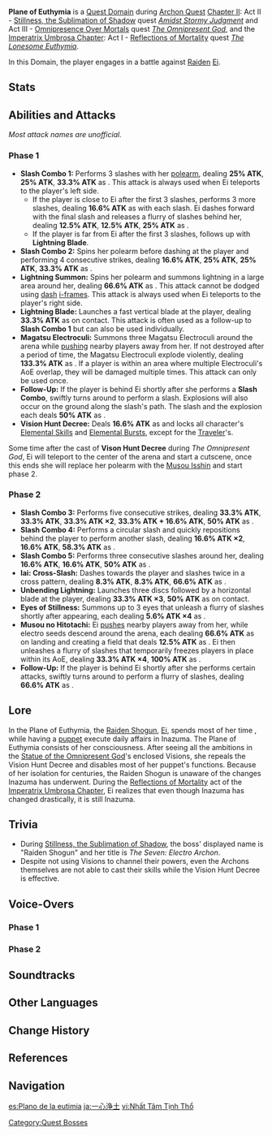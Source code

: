 {{Domain Infobox
|image        = Plane of Euthymia.png
|type         = Quest
|quest        = Amidst Stormy Judgment
|quest2       = The Omnipresent God
|quest3       = The Lonesome Euthymia
|quest_type   = Archon
|quest_type2  = Story
|region       = Inazuma
|area         = Narukami Island
|subarea      = Inazuma City
|requiredAR   = 30
}}
{{Enemy Infobox
|name     = Ei
|image    = Raiden Shogun Icon.png
|type     = Quest Bosses
|title    = Master of the Euthymic Plane
|dmgtype  = Electro
|weakpoint = no
|ability1 = Teleport
|ability2 = Ability Restriction
|ability3 = Pushing Vacuum Field
|voiceEN  = [[imdb:nm3304361|Anne Yatco]]<ref>Twitter: [https://twitter.com/GenshinImpact/status/1430771997605339137 EN VA Announcement]</ref>
|voiceCN  = [https://zh.moegirl.org.cn/菊花花 Juhuahua ({{zh|菊花花}})]<ref>Official Genshin Impact Chinese Website: [https://ys.mihoyo.com/main/news/detail/16261 Raiden Shogun]</ref>
|voiceJP  = {{w|Miyuki Sawashiro|Miyuki Sawashiro ({{ja|沢城みゆき}})}}<ref>Twitter: [https://twitter.com/Genshin_7/status/1413467811591069702 JP VA Announcement]</ref>
|voiceKR  = {{w|ko:박지윤_(성우)|Park Ji-yoon ({{ko|박지윤}})}}<ref>Twitter: [https://twitter.com/genshinimpactkr/status/1430773982895222785 KR VA Announcement]</ref>
}}
'''Plane of Euthymia''' is a [[Quest Domain]] during [[Archon Quest]] [[Chapter II]]: Act II - [[Stillness, the Sublimation of Shadow]] quest ''[[Amidst Stormy Judgment]]'' and Act III - [[Omnipresence Over Mortals]] quest ''[[The Omnipresent God]]'', and the [[Imperatrix Umbrosa Chapter]]: Act I - [[Reflections of Mortality]] quest ''[[The Lonesome Euthymia]]''.

In this Domain, the player engages in a battle against [[Raiden Shogun|Raiden]] [[Ei]].

==Stats==
{{Enemy Stats
|electro_res  = Immune

|hp_ratio  = 40
|hp_type   = 2
|atk_ratio = 9
}}

==Abilities and Attacks==
''Most attack names are unofficial.''

===Phase 1===
* '''Slash Combo 1:''' Performs 3 slashes with her [[Engulfing Lightning|polearm]], dealing '''25% ATK''', '''25% ATK''', '''33.3% ATK''' as {{Color|AoE Electro DMG}}. This attack is always used when Ei teleports to the player's left side.
** If the player is close to Ei after the first 3 slashes, performs 3 more slashes, dealing '''16.6% ATK''' as {{Color|AoE Electro DMG}} with each slash. Ei dashes forward with the final slash and releases a flurry of slashes behind her, dealing '''12.5% ATK''', '''12.5% ATK''', '''25% ATK''' as {{Color|AoE Electro DMG}}.
** If the player is far from Ei after the first 3 slashes, follows up with '''Lightning Blade'''.
* '''Slash Combo 2:''' Spins her polearm before dashing at the player and performing 4 consecutive strikes, dealing '''16.6% ATK''', '''25% ATK''', '''25% ATK''', '''33.3% ATK''' as {{Color|AoE Electro DMG}}.
* '''Lightning Summon:''' Spins her polearm and summons lightning in a large area around her, dealing '''66.6% ATK''' as {{Color|AoE Electro DMG}}. This attack cannot be dodged using [[Sprinting#Dash|dash]] [[Invincibility Frames|i-frames]]. This attack is always used when Ei teleports to the player's right side.
* '''Lightning Blade:''' Launches a fast vertical blade at the player, dealing '''33.3% ATK''' as {{Color|Electro DMG}} on contact. This attack is often used as a follow-up to '''Slash Combo 1''' but can also be used individually.
* '''Magatsu Electroculi:''' Summons three Magatsu Electroculi around the arena while [[Vacuum Field|pushing]] nearby players away from her. If not destroyed after a period of time, the Magatsu Electroculi explode violently, dealing '''133.3% ATK''' as {{Color|AoE Electro DMG}}. If a player is within an area where multiple Electroculi's AoE overlap, they will be damaged multiple times. This attack can only be used once.
* '''Follow-Up:''' If the player is behind Ei shortly after she performs a '''Slash Combo''', swiftly turns around to perform a slash. Explosions will also occur on the ground along the slash's path. The slash and the explosion each deals '''50% ATK''' as {{Color|AoE Electro DMG}}.
* '''Vision Hunt Decree:''' Deals '''16.6% ATK''' as {{Color|AoE Electro DMG}} and locks all character's [[Elemental Skill]]s and [[Elemental Burst]]s, except for the [[Traveler]]'s.

Some time after the cast of '''Vison Hunt Decree''' during ''The Omnipresent God'', Ei will teleport to the center of the arena and start a cutscene, once this ends she will replace her polearm with the [[Musou Isshin]] and start phase 2.

===Phase 2===
* '''Slash Combo 3:''' Performs five consecutive strikes, dealing '''33.3% ATK''', '''33.3% ATK''', '''33.3% ATK ×2''', '''33.3% ATK + 16.6% ATK''', '''50% ATK''' as {{Color|AoE Electro DMG}}.
* '''Slash Combo 4:''' Performs a circular slash and quickly repositions behind the player to perform another slash, dealing '''16.6% ATK ×2''', '''16.6% ATK''', '''58.3% ATK''' as {{Color|AoE Electro DMG}}.
* '''Slash Combo 5:''' Performs three consecutive slashes around her, dealing '''16.6% ATK''', '''16.6% ATK''', '''50% ATK''' as {{Color|AoE Electro DMG}}.
* '''Iai: Cross-Slash:''' Dashes towards the player and slashes twice in a cross pattern, dealing '''8.3% ATK''', '''8.3% ATK''', '''66.6% ATK''' as {{Color|AoE Electro DMG}}.
* '''Unbending Lightning:''' Launches three discs followed by a horizontal blade at the player, dealing '''33.3% ATK ×3''', '''50% ATK''' as {{Color|Electro DMG}} on contact.
* '''Eyes of Stillness:''' Summons up to 3 eyes that unleash a flurry of slashes shortly after appearing, each dealing '''5.6% ATK ×4''' as {{Color|AoE Electro DMG}}.
* '''Musou no Hitotachi:''' Ei [[Vacuum Field|pushes]] nearby players away from her, while electro seeds descend around the arena, each dealing '''66.6% ATK''' as {{Color|AoE Electro DMG}} on landing and creating a field that deals '''12.5% ATK''' as {{Color|AoE Electro DoT}}. Ei then unleashes a flurry of slashes that temporarily freezes players in place within its AoE, dealing '''33.3% ATK ×4''', '''100% ATK''' as {{Color|AoE Electro DMG}}.
* '''Follow-Up:''' If the player is behind Ei shortly after she performs certain attacks, swiftly turns around to perform a flurry of slashes, dealing '''66.6% ATK''' as {{Color|AoE Electro DMG}}.

==Lore==
In the Plane of Euthymia, the [[Raiden Shogun]], [[Ei]], spends most of her time {{w|meditating}}, while having a [[The Shogun|puppet]] execute daily affairs in Inazuma. The Plane of Euthymia consists of her consciousness. After seeing all the ambitions in the [[Statue of the Omnipresent God]]'s enclosed Visions, she repeals the Vision Hunt Decree and disables most of her puppet's functions. Because of her isolation for centuries, the Raiden Shogun is unaware of the changes Inazuma has underwent. During the [[Reflections of Mortality]] act of the [[Imperatrix Umbrosa Chapter]], Ei realizes that even though Inazuma has changed drastically, it is still Inazuma.

==Trivia==
* During [[Stillness, the Sublimation of Shadow]], the boss' displayed name is "Raiden Shogun" and her title is ''The Seven: Electro Archon''.
* Despite not using Visions to channel their powers, even the Archons themselves are not able to cast their skills while the Vision Hunt Decree is effective.

==Voice-Overs==
===Phase 1===
{{VO/Enemy
|enemy                   = Magatsu Mitake Narukami no Mikoto
|vo_01_00_title          = Teleport
|vo_01_01_file           = VO {lang}{name} - Inferior.ogg
|vo_01_01_tx_en          = Inferior.
|vo_01_01_tx_zh          = 太慢了。
|vo_01_01_rm_zh          = Tàimànle.
|vo_01_01_tl_zh          = Too slow.
|vo_01_01_tx_ja          = 遅い
|vo_01_01_rm_ja          = Osoi
|vo_01_01_tx_ko          = 너무 느리군.

|vo_02_00_title          = Slash Combo 1
|vo_02_01_file           = VO {lang}{name} - I Will Mold You Into The Foundations Of Eternity.ogg
|vo_02_01_tx_en          = I will mold you into the foundations of eternity.
|vo_02_01_tx_zh          = 我会将你铸就成永恒的基石。
|vo_02_01_rm_zh          = Wǒ huì jiāng nǐ zhùjiù-chéng yǒnghéng de jīshí.
|vo_02_01_tx_ja          = あなたを永遠の礎にしてあげましょう。
|vo_02_01_tx_ko          = 널 영원의 초석으로 만들어주마.
|vo_02_02_file           = VO {lang}{name} - You Are An Enemy That Requires Special Attention.ogg
|vo_02_02_tx_en          = You are an enemy that requires special attention.
|vo_02_02_tx_zh          = 你是需要认真对待的敌人。
|vo_02_02_rm_zh          = Nǐ shì xūyào rènzhēn duìdài de dírén.
|vo_02_02_tx_ja          = あなたは本気でたいじすべきてきです
|vo_02_02_tx_ko          = 넌 진지하게 임해야하는 적이지.

|vo_03_00_title          = Slash Combo 2
|vo_03_01_tx_en          = {{A|VO Ei - Approaching Lightning 01.ogg}} {{A|VO Ei - Approaching Lightning 02.ogg}} {{A|VO Ei - Approaching Lightning 03.ogg}}

|vo_04_00_title          = Attacking (Light)
|vo_04_01_tx_en          = {{A|VO Ei - Origin Attack Light 01.ogg}} {{A|VO Ei - Origin Attack Light 02.ogg}} {{A|VO Ei - Origin Attack Light 03.ogg}} {{A|VO Ei - Origin Attack Light 04.ogg}} {{A|VO Ei - Origin Attack Light 05.ogg}}

|vo_05_00_title          = Attacking (Heavy)
|vo_05_01_tx_en          = {{A|VO Ei - Origin Attack Heavy 01.ogg}} {{A|VO Ei - Origin Attack Heavy 02.ogg}} {{A|VO Ei - Origin Attack Heavy 03.ogg}}

|vo_06_00_title          = Lightning Summon
|vo_06_01_file           = VO {lang}{name} - Strike Dead.ogg
|vo_06_01_tx_en          = Strike dead!
|vo_06_01_tx_zh          = 万雷归葬！
|vo_06_01_rm_zh          = Wàn léi guīzàng!
|vo_06_01_tl_zh          = Buried by thunder!
|vo_06_01_tx_ja          = 万雷を以って、葬り去りましょう。
|vo_06_01_rm_ja          = Banrai wo motte, houmuri sarimashou.
|vo_06_01_tx_ko          = 번개와 함께, 흙으로 돌아가라.

|vo_07_00_title          = Magatsu Electroculi
|vo_07_01_file           = VO {lang}{name} - Lightning Falls On The Land Of Eternity.ogg
|vo_07_01_tx_en          = Lightning falls on the land of eternity!
|vo_07_01_tx_zh          = 雷光所照，永恒之土。
|vo_07_01_rm_zh          = Léiguāng suǒ zhào, yǒnghéng zhī tǔ.
|vo_07_01_tx_ja          = 雷光よ、永遠の土を照らさん。
|vo_07_01_rm_ja          = Raikou yo, eien no tsuchi wo terasan.
|vo_07_01_tx_ko          = 뇌광이 영원의 땅을 비추는구나.

|vo_08_00_title          = Follow-Up (Engulfing Lightning)
|vo_08_01_file           = VO {lang}{name} - This Ends Now.ogg
|vo_08_01_tx_en          = This Ends Now!
|vo_08_01_tx_zh          = 该结束了！
|vo_08_01_rm_zh          = Gāi jiéshùle!
|vo_08_01_tl_zh          = It is time to end this!
|vo_08_01_tx_ja          = 隠れる術はありません。
|vo_08_01_tx_ko          = 숨을 곳은 없다.
|vo_08_02_file           = VO {lang}{name} - Evasion Is Futile.ogg
|vo_08_02_tx_en          = Evasion is futile!
|vo_08_02_tx_zh          = 无所遁藏！
|vo_08_02_rm_zh          = Wú suǒ dùncáng!
|vo_08_02_tl_zh          = Nowhere to hide!
|vo_08_02_tx_ja          = 終わりです
|vo_08_02_rm_ja          = Owaridesu
|vo_08_02_tx_ko          = 슬슬, 끝내지.

|vo_09_00_title          = Vision Hunt Decree
|vo_09_01_file           = VO {lang}{name} - Instabilities Will Be Removed.ogg
|vo_09_01_tx_en          = Instabilities will be removed.
|vo_09_01_tx_zh          = 不稳定的因素，必须清除！
|vo_09_01_rm_zh          = Bù wěndìng de yīnsù, bìxū qīngchú!
|vo_09_01_tx_ja          = 不安定なようそうは取り除く必要があります
|vo_09_01_tx_ko          = 불안요소는 반드시 제거해야 돼.

|vo_10_00_title          = Divine Punishment
|vo_10_01_file           = VO {lang}{name} - You Faced The Lightning Directly Heh Commendable.ogg
|vo_10_01_tx_en          = You faced the lightning directly. Hm. Commendable.
|vo_10_01_tx_zh          = 能够直面雷电的威光，这一点值得赞赏。
|vo_10_01_rm_zh          = Nénggòu zhímiàn léidiàn de wēiguāng, zhè yīdiǎn zhídé zànshǎng.
|vo_10_01_tx_ja          = 雷電のいこうにたちむかえれとは詳細にあたいします
|vo_10_01_tx_ko          = 뇌전의 위력을 정면으로 받다니, 가상하구나.
}}

===Phase 2===
{{VO/Enemy
|enemy                   = Magatsu Mitake Narukami no Mikoto
|vo_01_00_title          = Cross Slash
|vo_01_01_file           = VO {lang}{name} - Thunder.ogg
|vo_01_01_tx_en          = Thunder.
|vo_01_01_tx_zh          = 雷鸣！
|vo_01_01_rm_zh          = Léimíng!
|vo_01_01_tx_ja          = 雷鳴！
|vo_01_01_rm_ja          = Raimei!
|vo_01_01_tx_ko          = 뇌명!

|vo_02_00_title          = Slash Combo 4
|vo_02_01_file           = VO {lang}{name} - This World A Fleeting Shadow.ogg
|vo_02_01_tx_en          = This world, a fleeting shadow.
|vo_02_01_tx_zh          = 尘世如影。
|vo_02_01_rm_zh          = Chénshì rú yǐng.
|vo_02_01_tx_ja          = この世はまるで、影のよう……
|vo_02_01_rm_ja          = Kono yo wa marude, kage no you...
|vo_02_01_tx_ko          = 속세는 그림자와 같지.

|vo_03_00_title          = Slash Combo 5
|vo_03_01_file           = VO {lang}{name} - All Will Be Severed.ogg
|vo_03_01_tx_en          = All will be severed!
|vo_03_01_tx_zh          = 万物皆斩！
|vo_03_01_rm_zh          = Wànwù jiē zhǎn!
|vo_03_01_tx_ja          = 万物を断ち切ります
|vo_03_01_rm_ja          = 
|vo_03_01_tx_ko          = 베지 못할 건 없다.

|vo_04_00_title          = Eyes of Stillness
|vo_04_01_file           = VO {lang}{name} - Sever.ogg
|vo_04_01_tx_en          = Sever!
|vo_04_01_tx_zh          = 断空！
|vo_04_01_rm_zh          = Duàn kōng!
|vo_04_01_tx_ja          = 断空！
|vo_04_01_rm_ja          = 
|vo_04_01_tx_ko          = 단공.

|vo_05_00_title          = Unbending Lightning
|vo_05_01_file           = VO {lang}{name} - Lightning Does Not Bend To The Will Of Mortals.ogg
|vo_05_01_tx_en          = Lightning does not bend to the will of mortals.
|vo_05_01_tx_zh          = 雷电，不会随凡人的意志改变！
|vo_05_01_rm_zh          = Léidiàn, bùhuì suí fánrén de yìzhì gǎibiàn!
|vo_05_01_tx_ja          = 雷電がただの人間などに、意思を変えられることはありません。
|vo_05_01_rm_ja          = Raiden ga tada no ningen nado ni, ishi wo kaerareru koto wa arimasen.
|vo_05_01_tx_ko          = 뇌전은 인간의 의지따위로 변하지 않아.

|vo_06_00_title          = Musou no Hitotachi
|vo_06_01_file           = VO {lang}{name} - Without Yearning All Returns To Silence.ogg
|vo_06_01_tx_en          = Without yearning, all returns to silence.
|vo_06_01_tx_zh          = 无念无想，四海归寂！
|vo_06_01_rm_zh          = Wúniàn wúxiǎng, sìhǎi guī jì!
|vo_06_01_tx_ja          = 無念無想、全てを無へ！！
|vo_06_01_rm_ja          = Munen-Musou, subete wo mu e!!
|vo_06_01_tx_ko          = 무념무상, 천하가 고요하리!
|vo_06_02_file           = VO {lang}{name} - All Desire Can Be Broken.ogg
|vo_06_02_tx_en          = All desire can be broken!
|vo_06_02_tx_zh          = 无念无想，一刀断绝！
|vo_06_02_rm_zh          = Wúniàn wúxiǎng, yīdāo duànjué!
|vo_06_02_tl_zh          = No thoughts, sever with one slash!
|vo_06_02_tx_ja          = 無念無想、一刀断絶！
|vo_06_02_rm_ja          = Munen-Musou, ittou danzetsu!
|vo_06_02_tx_ko          = 무념무상, 일도단절!

|vo_07_00_title          = Follow-Up (Musou Isshin)
|vo_07_01_file           = VO {lang}{name} - Your Verdict Is Decided.ogg
|vo_07_01_tx_en          = Your verdict is decided!
|vo_07_01_tx_zh          = 裁决既定！
|vo_07_01_rm_zh          = Cáijué jìdìng!
|vo_07_01_tx_ja          = 裁きは既に下りました。
|vo_07_01_tx_ko          = 판결이 내려졌다.
}}

==Soundtracks==
{{Soundtracks by Category Table|Plane of Euthymia Soundtracks|header=Plane of Euthymia}}

==Other Languages==
{{Other Languages
|en      = Plane of Euthymia
|zhs     = 一心净土
|zhs_rm  = Yīxīn Jìngtǔ
|zht     = 一心淨土
|zht_rm  = Yīxīn Jìngtǔ
|zh_tl   = Pure Land of One Mind{{Sino|zh|ja}}
|ja      = {{Rubi|一|いっ|心|しん|浄|じょう|土|ど}}
|ja_rm   = Isshin Joudo
|ja_tl   = {{w|Pure Land}} of One Mind
|ko      = {{tt|일심정토|一心淨土}}
|ko_rm   = Ilsim-jeongto
|ko_tl   = Pure Land of One Mind{{Sino|ko|ja}}
|es      = Plano de la eutimia
|es_tl   = Plane of Euthymia
|fr      = Plan euthymique
|fr_tl   = Euthymic Plane
|ru      = Царство эвтюмии
|ru_tl   = Realm of Euthymia
|th      = ดินแดนแห่งใจที่บริสุทธิ์
|th_rm   = Din-daen haeng Chai thi Bo-ri-sut
|th_tl   = Land of Pure Mind
|vi      = {{tt|Nhất Tâm Tịnh Thổ|一心浄土}}
|vi_tl   = Pure Land of One Mind{{Sino|vi|ja}}
|de      = Utopische Gefilde
|de_tl   = Utopian Fields
|id      = Plane of Euthymia
|pt      = Plano da Eutimia
|pt_tl   = Plane of Euthymia
|tr      = 
|tr_tl   = 
|it      = 
|it_tl   = 
}}

==Change History==
{{Change History|2.0}}

==References==
{{Reflist}}

==Navigation==
{{Enemy Navbox|Special|state=collapsed}}
{{Domain Navbox|temporary}}
[[Category:Quest Bosses]]

[[es:Plano de la eutimia]]
[[ja:一心浄土]]
[[vi:Nhất Tâm Tịnh Thổ]]